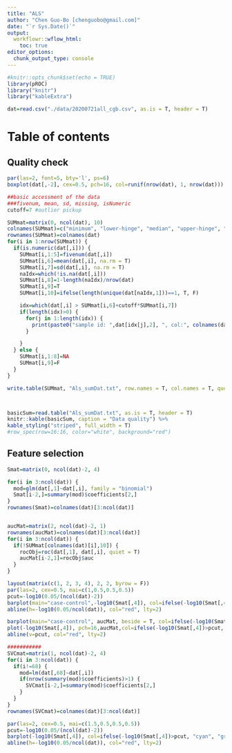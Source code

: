 ```yaml
---
title: "ALS"
author: "Chen Guo-Bo [chenguobo@gmail.com]"
date: "`r Sys.Date()`"
output:
  workflowr::wflow_html:
    toc: true
editor_options:
  chunk_output_type: console
---
```


```r
#knitr::opts_chunk$set(echo = TRUE)
library(pROC)
library("knitr")
library("kableExtra")

dat=read.csv("./data/20200721all_cgb.csv", as.is = T, header = T)

```

# Table of contents {.tabset .tabset-fade .tabset-pills}

## Quality check
```r

par(las=2, font=5, bty='l', ps=6)
boxplot(dat[,-2], cex=0.5, pch=16, col=runif(nrow(dat), 1, nrow(dat)))

##basic accessment of the data
###fivenum, mean, sd, missing, isNumeric
cutoff=7 #outlier pickup

SUMmat=matrix(0, ncol(dat), 10)
colnames(SUMmat)=c("minimum", "lower-hinge", "median", "upper-hinge", "maximum", "mean", "sd", "missingRate", "isNumeric", "CaseOnly")
rownames(SUMmat)=colnames(dat)
for(i in 1:nrow(SUMmat)) {
  if(is.numeric(dat[,i])) {
    SUMmat[i,1:5]=fivenum(dat[,i])
    SUMmat[i,6]=mean(dat[,i], na.rm = T)
    SUMmat[i,7]=sd(dat[,i], na.rm = T)
    naIdx=which(!is.na(dat[,i]))
    SUMmat[i,8]=1-length(naIdx)/nrow(dat)
    SUMmat[i,9]=T
    SUMmat[i,10]=ifelse(length(unique(dat[naIdx,1]))==1, T, F)

    idx=which(dat[,i] > SUMmat[i,6]+cutoff*SUMmat[i,7])
    if(length(idx)>0) {
      for(j in 1:length(idx)) {
        print(paste0("sample id: ",dat[idx[j],2], ", col:", colnames(dat)[i], ", ", "outlier value: ",  dat[idx[j], i]))
      }

    }
  } else {
    SUMmat[i,1:8]=NA
    SUMmat[i,9]=F
  }
}

write.table(SUMmat, "Als_sumDat.txt", row.names = T, col.names = T, quote = F)



basicSum=read.table("Als_sumDat.txt", as.is = T, header = T)
knitr::kable(basicSum, caption = "Data quality") %>%
kable_styling("striped", full_width = T)
#row_spec(row=16:16, color="white", background="red")

```

## Feature selection
```r
Smat=matrix(0, ncol(dat)-2, 4)

for(i in 3:ncol(dat)) {
  mod=glm(dat[,1]~dat[,i], family = "binomial")
  Smat[i-2,]=summary(mod)$coefficients[2,]
}
rownames(Smat)=colnames(dat)[3:ncol(dat)]


aucMat=matrix(2, ncol(dat)-2, 1)
rownames(aucMat)=colnames(dat)[3:ncol(dat)]
for(i in 3:ncol(dat)) {
  if(!SUMmat[colnames(dat)[i],10]) {
    rocObj=roc(dat[,1], dat[,i], quiet = T)
    aucMat[i-2,1]=rocObj$auc
  }
}

layout(matrix(c(1, 2, 3, 4), 2, 2, byrow = F))
par(las=2, cex=0.5, mai=c(1,0.5,0.5,0.5))
pcut=-log10(0.05/(ncol(dat)-2))
barplot(main="case-control",-log10(Smat[,4]), col=ifelse(-log10(Smat[,4])>pcut, "cyan", "grey"))
abline(h=-log10(0.05/ncol(dat)), col="red", lty=2)

barplot(main="case-control", aucMat, beside = T, col=ifelse(-log10(Smat[,4])>pcut, "cyan", "grey"))
plot(-log10(Smat[,4]), pch=16,aucMat,col=ifelse(-log10(Smat[,4])>pcut, "cyan", "grey"))
abline(v=pcut, col="red", lty=2)

###########
SVCmat=matrix(1, ncol(dat)-2, 4)
for(i in 3:ncol(dat)) {
  if(i!=68) {
    mod=lm(dat[,68]~dat[,i])
    if(nrow(summary(mod)$coefficients)>1) {
      SVCmat[i-2,]=summary(mod)$coefficients[2,]
    }
  }
}
rownames(SVCmat)=colnames(dat)[3:ncol(dat)]

par(las=2, cex=0.5, mai=c(1.5,0.5,0.5,0.5))
pcut=-log10(0.05/(ncol(dat)-2))
barplot(-log10(Smat[,4]), col=ifelse(-log10(Smat[,4])>pcut, "cyan", "grey"))
abline(h=-log10(0.05/ncol(dat)), col="red", lty=2)

```

